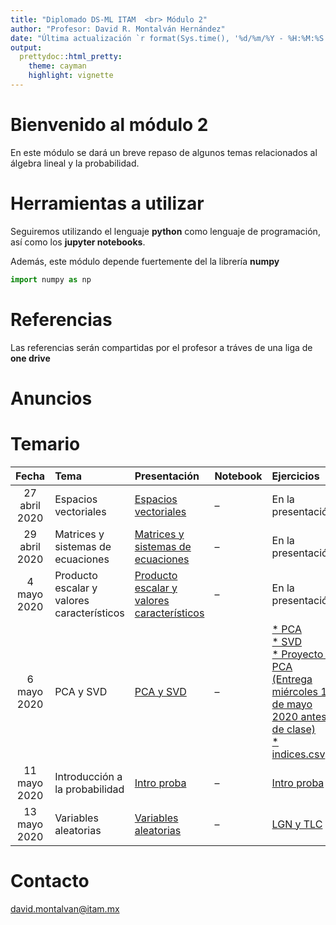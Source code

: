```yaml
---
title: "Diplomado DS-ML ITAM  <br> Módulo 2"
author: "Profesor: David R. Montalván Hernández"
date: "Última actualización `r format(Sys.time(), '%d/%m/%Y - %H:%M:%S')`"
output:
  prettydoc::html_pretty:
    theme: cayman
    highlight: vignette
---
```


# **Bienvenido al módulo 2**

En este módulo se dará un breve repaso de algunos temas relacionados al álgebra lineal y la probabilidad. 

# **Herramientas a utilizar**

Seguiremos utilizando el lenguaje **python** como lenguaje de programación, así como los **jupyter notebooks**.

Además, este módulo depende fuertemente del la librería **numpy**

```python
import numpy as np
```

# **Referencias**

Las referencias serán compartidas por el profesor a tráves de una liga de **one drive**

# **Anuncios**

# **Temario**

|Fecha|Tema|Presentación|Notebook|Ejercicios|Soluciones|
|:-----:|:-----|:------------|:--------|:----------|:--|
|27 abril 2020|Espacios vectoriales|[Espacios vectoriales](./presentaciones/espacios_vectoriales.html)|--|En la presentación|Vistas en clase|
|29 abril 2020|Matrices y sistemas de ecuaciones|[Matrices y sistemas de ecuaciones](./presentaciones/matrices_sistemas_ecuaciones.html)|--|En la presentación|[Producto matrices](./soluciones/producto_matrices.ipynb)|
|4  mayo 2020|Producto escalar y valores característicos|[Producto escalar y valores característicos](./presentaciones/producto_escalar_eig_valores.html)|--|En la presentación|[* Normas](./soluciones/normas.ipynb) <br>[* Cálculo eig vectores](./soluciones/eig_vectores.ipynb)|
|6  mayo 2020|PCA y SVD|[PCA y SVD](./presentaciones/pca_svd.html)|--|[* PCA](./ejercicios/PCA_ejercicio.ipynb) <br> [* SVD](./ejercicios/SVD_ejercicio.ipynb) <br> [* Proyecto 1 PCA (Entrega miércoles 13 de mayo 2020 antes de clase)](./proyectos/Proyecto_PCA.ipynb) <br> [* indices.csv](./datos/indices.csv)|[* PCA](./soluciones/PCA_soluciones.ipynb) <br> [* SVD](./soluciones/SVD_soluciones.ipynb) <br> [Solución proyecto 1](./soluciones/Proyecto_PCA_SOLUCION.ipynb)|
|11 mayo 2020|Introducción a la probabilidad|[Intro proba](./presentaciones/intro_proba.html)|--|[Intro proba](./ejercicios/intro_proba.ipynb)|[Intro proba soluciones](./soluciones/intro_proba_soluciones.ipynb)|
|13 mayo 2020|Variables aleatorias|[Variables aleatorias](./presentaciones/variables_aleatorias.html)|--|[LGN y TLC](./ejercicios/LGN_TLC.ipynb)|--|

# **Contacto**
[david.montalvan@itam.mx](mailto:david.montalvan@itam.mx)

